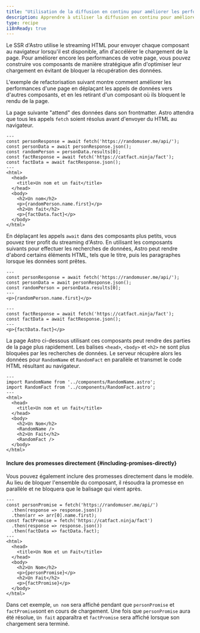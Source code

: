 ```yaml
---
title: "Utilisation de la diffusion en continu pour améliorer les performances des pages"
description: Apprendre à utiliser la diffusion en continu pour améliorer les performances des pages.
type: recipe
i18nReady: true
---
```


Le SSR d'Astro utilise le streaming HTML pour envoyer chaque composant au navigateur lorsqu'il est disponible, afin d'accélérer le chargement de la page. Pour améliorer encore les performances de votre page, vous pouvez construire vos composants de manière stratégique afin d'optimiser leur chargement en évitant de bloquer la récupération des données.

L'exemple de refactorisation suivant montre comment améliorer les performances d'une page en déplaçant les appels de données vers d'autres composants, et en les retirant d'un composant où ils bloquent le rendu de la page.

La page suivante "attend" des données dans son frontmatter. Astro attendra que tous les appels `fetch` soient résolus avant d'envoyer du HTML au navigateur.

```astro title="src/pages/index.astro"
---
const personResponse = await fetch('https://randomuser.me/api/');
const personData = await personResponse.json();
const randomPerson = personData.results[0];
const factResponse = await fetch('https://catfact.ninja/fact');
const factData = await factResponse.json();
---
<html>
  <head>
    <title>Un nom et un fait</title>
  </head>
  <body>
    <h2>Un nom</h2>
    <p>{randomPerson.name.first}</p>
    <h2>Un fait</h2>
    <p>{factData.fact}</p>
  </body>
</html>
```

En déplaçant les appels `await` dans des composants plus petits, vous pouvez tirer profit du streaming d'Astro. En utilisant les composants suivants pour effectuer les recherches de données, Astro peut rendre d'abord certains éléments HTML, tels que le titre, puis les paragraphes lorsque les données sont prêtes.

```astro title="src/components/RandomName.astro"
---
const personResponse = await fetch('https://randomuser.me/api/');
const personData = await personResponse.json();
const randomPerson = personData.results[0];
---
<p>{randomPerson.name.first}</p>
```

```astro title="src/components/RandomFact.astro"
---
const factResponse = await fetch('https://catfact.ninja/fact');
const factData = await factResponse.json();
---
<p>{factData.fact}</p>
```


La page Astro ci-dessous utilisant ces composants peut rendre des parties de la page plus rapidement. Les balises `<head>`, `<body>` et `<h2>` ne sont plus bloquées par les recherches de données. Le serveur récupère alors les données pour `RandomName` et `RandomFact` en parallèle et transmet le code HTML résultant au navigateur.

```astro title="src/pages/index.astro"
---
import RandomName from '../components/RandomName.astro';
import RandomFact from '../components/RandomFact.astro';
---
<html>
  <head>
    <title>Un nom et un fait</title>
  </head>
  <body>
    <h2>Un Nom</h2>
    <RandomName />
    <h2>Un Fait</h2>
    <RandomFact />
  </body>
</html>
```

#### Inclure des promesses directement \{#including-promises-directly\}

Vous pouvez également inclure des promesses directement dans le modèle. Au lieu de bloquer l'ensemble du composant, il résoudra la promesse en parallèle et ne bloquera que le balisage qui vient après.

```astro title="src/pages/index.astro"
---
const personPromise = fetch('https://randomuser.me/api/')
  .then(response => response.json())
  .then(arr => arr[0].name.first);
const factPromise = fetch('https://catfact.ninja/fact')
  .then(response => response.json())
  .then(factData => factData.fact);
---
<html>
  <head>
    <title>Un Nom et un Fait</title>
  </head>
  <body>
    <h2>Un Nom</h2>
    <p>{personPromise}</p>
    <h2>Un Fait</h2>
    <p>{factPromise}</p>
  </body>
</html>
```

Dans cet exemple, `un nom` sera affiché pendant que `personPromise` et `factPromise`sont en cours de chargement.
Une fois que `personPromise` aura été résolue, `Un fait` apparaîtra et `factPromise` sera affiché lorsque son chargement sera terminé.
